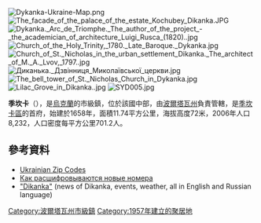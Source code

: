 {{No footnotes|time=2015-09-16T13:17:18+00:00}}
[[Image:Dykanka-Ukraine-Map.png|right]]
[[Image:The_facade_of_the_palace_of_the_estate_Kochubey_Dikanka.JPG|right]]
[[Image:Dykanka._Arc_de_Triomphe._The_author_of_the_project_-_the_academician_of_architecture_Luigi_Rusca_(1820)..jpg|right]]
[[Image:Church_of_the_Holy_Trinity,_1780._Late_Baroque._Dykanka.jpg|right]]
[[Image:Church_of_St._Nicholas_in_the_urban_settlement_Dikanka._The_architect_of_M._A._Lvov,_1797..jpg|right]]
[[Image:Диканька._Дзвінниця_Миколаївської_церкви.jpg|right]]
[[Image:The_bell_tower_of_St._Nicholas_Church_in_Dykanka.jpg|right]]
[[Image:Lilac_Grove_in_Dikanka..jpg|right]]
[[Image:SYD005.jpg|right]]

'''季坎卡'''（{{lang-uk|Диканька}}），是[[烏克蘭|烏克蘭]]的市級鎮，位於該國中部，由[[波爾塔瓦州|波爾塔瓦州]]負責管轄，是[[季坎卡區|季坎卡區]]的首府，始建於1658年，面積11.74平方公里，海拔高度72米，2006年人口8,232，人口密度每平方公里701.2人。

{{Coord|49|49|14|N|34|31|47|E|display=title}}

==參考資料==
*[http://www.angelfire.com/biz/Ukrainian/zip.html Ukrainian Zip Codes<!-- Bot generated title -->]{{Wayback|url=http://www.angelfire.com/biz/Ukrainian/zip.html |date=20190324100208 }}
*[http://www.autoonline.com.ua/news/index.php?id=591 Как расшифровываются новые номера<!-- Bot generated title -->]{{Wayback|url=http://www.autoonline.com.ua/news/index.php?id=591 |date=20151117031554 }}
*[http://dikanka.com/ "Dikanka"]{{Wayback|url=http://dikanka.com/ |date=20110202203204 }} (news of Dikanka, events, weather, all in English and Russian language)

{{DEFAULTSORT:Диканька}}
[[Category:波爾塔瓦州市級鎮|Category:波爾塔瓦州市級鎮]]
[[Category:1957年建立的聚居地|Category:1957年建立的聚居地]]


{{Poltava-geo-stub}}